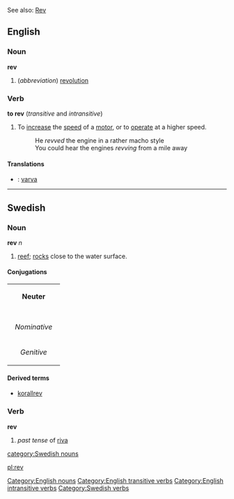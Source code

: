 See also: [[Rev]]

==English==
===Noun===
'''rev'''
# (''abbreviation'') [[revolution]]

===Verb===
'''to rev'''  (''transitive'' and ''intransitive'')
#To [[increase]] the [[speed]] of a [[motor]], or to [[operate]] at a higher speed.
#: He ''revved'' the engine in a rather macho style
#: You could hear the engines ''revving'' from a mile away

====Translations====
*{{sv}}: [[varva]]

----
==Swedish==
===Noun===
'''rev''' ''n''

#[[reef]]; [[rocks]] close to the water surface.

====Conjugations====
{| border=1 cellspacing=0 
| bgcolor=#FFFFF0 colspan=5 align=center | '''Neuter''' 
|- 
|- bgcolor=#FFFFF0 align=center 
! rowspan=2 | 
| colspan=2 width=105 | ''Singular'' 
| colspan=2 | ''Plural'' 
|- bgcolor=#FFFFF0 align=center 
| width=105 | ''Indefinite'' 
| width=105 | ''Definite'' 
| width=105 | ''Indefinite'' 
|  width=105 | ''Definite'' 
|- align=center 
| width=105 bgcolor=#FFFFF0 | ''Nominative'' 
| [[rev]] 
| [[revet]] 
| [[rev]] 
| [[reven]] 
|- align=center 
| width=105 bgcolor=#FFFFF0 | ''Genitive'' 
| [[revs]] 
| [[revets]] 
| [[revs]] 
| [[revens]]
|} 

====Derived terms====
*[[korallrev]]

===Verb===
'''rev'''

#''past tense'' of [[riva]]

[[Category:English nouns]]
[[Category:English transitive verbs]]
[[Category:English intransitive verbs]]
[[category:Swedish nouns]]
[[Category:Swedish verbs]]

[[pl:rev]]